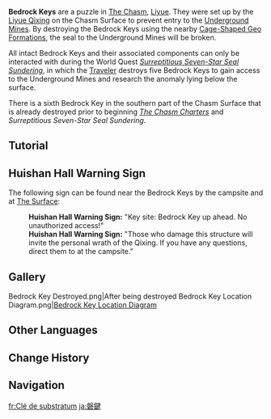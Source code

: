 {{Stub|Under-researched exploration entity that was added in Version 2.6. Information is likely missing.}}
{{See also|Cage-Shaped Geo Formation}}
{{Terminology Infobox
|image  = Bedrock Key.png
|region = Liyue
|area   = The Chasm (Area)
|type   = Exploration
}}
'''Bedrock Keys''' are a puzzle in [[The Chasm (Area)|The Chasm]], [[Liyue]]. They were set up by the [[Liyue Qixing]] on the Chasm Surface to prevent entry to the [[The Chasm: Underground Mines|Underground Mines]]. By destroying the Bedrock Keys using the nearby [[Cage-Shaped Geo Formation]]s, the seal to the Underground Mines will be broken.

All intact Bedrock Keys and their associated components can only be interacted with during the World Quest ''[[Surreptitious Seven-Star Seal Sundering]]'', in which the [[Traveler]] destroys five Bedrock Keys to gain access to the Underground Mines and research the anomaly lying below the surface.

There is a sixth Bedrock Key in the southern part of the Chasm Surface that is already destroyed prior to beginning ''[[The Chasm Charters]]'' and ''Surreptitious Seven-Star Seal Sundering''.

==Tutorial==
{{Tutorial|Cage-Shaped Geo Formations?}}

==Huishan Hall Warning Sign==
The following sign can be found near the Bedrock Keys by the campsite and at [[The Surface]]:
{{Dialogue Start}}
:'''Huishan Hall Warning Sign:''' "Key site: Bedrock Key up ahead. No unauthorized access!"
:'''Huishan Hall Warning Sign:''' "Those who damage this structure will invite the personal wrath of the Qixing. If you have any questions, direct them to [[Muning|{{color|buzzword|Specialist Muning}}]] at the campsite."
{{Dialogue End}}

==Gallery==
<gallery>
Bedrock Key Destroyed.png|After being destroyed
Bedrock Key Location Diagram.png|[[Bedrock Key Location Diagram]]
</gallery>

==Other Languages==
{{Other Languages
|en      = Bedrock Key
|zhs     = 磐键
|zhs_rm  = Pánjiàn
|zht     = 磐鍵
|zht_rm  = Pánjiàn
|zh_tl   = Huge-Rock Key
|ja      = 磐鍵
|ja_rm   = Banken{{Assumed}}
|ja_tl   = Boulder Key
|ko      = {{tt|반건|磐鍵}}
|ko_rm   = Bangeon
|ko_tl   = Flat-Rock Key
|es      = Llave rocosa
|es_tl   = Rocky Key
|fr      = Clé de substratum
|fr_tl   = Substratum Key
|ru      = Скалистый затвор
|ru_tl   = Rocky Shutter
|th      = Bedrock Key
|vi      = {{tt|Thạch Ấn|石印}}
|vi_tl   = 
|de      = Gesteinsschlüssel
|de_tl   = Rock Key
|id      = Batu Kunci
|id_tl   = Rock Key
|pt      = Chave de Rocha
|pt_tl   = Rock Key
|tr      = Anahtar Kaya
|tr_tl   = 
|it      = Chiave rocciosa
|it_tl   = 
}}

==Change History==
{{Change History|2.6}}

==Navigation==
{{Exploration Navbox|Liyue}}

[[fr:Clé de substratum]]
[[ja:磐鍵]]